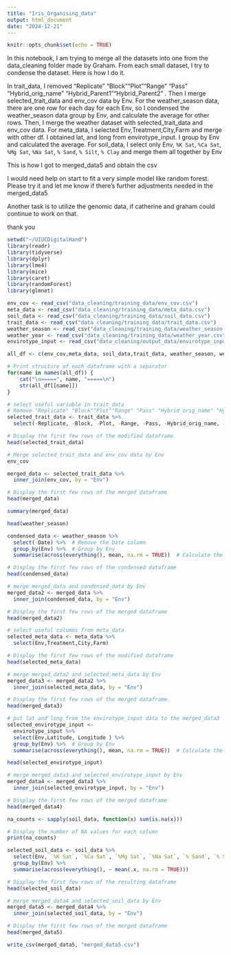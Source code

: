 ```yaml
---
title: "Iris_Organising_data"
output: html_document
date: "2024-12-21"
---
```


```r
knitr::opts_chunk$set(echo = TRUE)
```

In this notebook, I am trying to merge all the datasets into one from the data_cleaning folder made by Graham. From each small dataset, I try to condense the dataset. Here is how I do it.

In trait_data, I removed "Replicate" "Block""Plot""Range" "Pass" "Hybrid_orig_name" "Hybrid_Parent1""Hybrid_Parent2" .
Then I merge selected_trait_data and env_cov data by Env.
For the weather_season data, there are one row for each day for each Env, so I condensed the weather_season data group by Env, and calculate the average for other rows. Then, I merge the weather dataset with selected_trait_data and env_cov data.
For meta_data, I selected Env,Treatment,City,Farm and merge with other df.
I obtained lat, and long from envirotype_input. I group by Env and calculated the average.
For soil_data, I select only Env, `%K Sat`, `%Ca Sat`, `%Mg Sat`, `%Na Sat`, `% Sand`, `% Silt`, `% Clay` and merge them all together by Env

This is how I got to merged_data5 and obtain the csv

I would need help on start to fit a very simple model like random forest. Please try it and let me know if there's further adjustments needed in the merged_data5

Another task is to utilize the genomic data, if catherine and graham could continue to work on that.

thank you




```r
setwd("~/UIUCDigitalHand")
library(readr)
library(tidyverse)
library(dplyr)
library(lme4)
library(mice)
library(caret)
library(randomForest)
library(glmnet)
```
```r
env_cov <- read_csv("data_cleaning/training_data/env_cov.csv")
meta_data <- read_csv("data_cleaning/training_data/meta_data.csv")
soil_data <- read_csv("data_cleaning/training_data/soil_data.csv")
trait_data <- read_csv("data_cleaning/training_data/trait_data.csv")
weather_season <- read_csv("data_cleaning/training_data/weather_season.csv")
weather_year <- read_csv("data_cleaning/training_data/weather_year.csv")
envirotype_input <- read_csv("data_cleaning/output_data/envirotype_input.csv")
```


```r
all_df <- c(env_cov,meta_data, soil_data,trait_data, weather_season, weather_year)
```

```r
# Print structure of each dataframe with a separator
for(name in names(all_df)) {
    cat("\n=====", name, "=====\n")
    str(all_df[[name]])
}
```

```r
# select useful variable in trait_data
# Remove "Replicate" "Block""Plot""Range" "Pass" "Hybrid_orig_name" "Hybrid_Parent1""Hybrid_Parent2"  
selected_trait_data <- trait_data %>%
  select(-Replicate, -Block, -Plot, -Range, -Pass, -Hybrid_orig_name, -Hybrid_Parent1, -Hybrid_Parent2)

# Display the first few rows of the modified dataframe
head(selected_trait_data)
```

```r
# Merge selected_trait_data and env_cov data by Env
env_cov
```

```r
merged_data <- selected_trait_data %>%
  inner_join(env_cov, by = "Env")

# Display the first few rows of the merged dataframe
head(merged_data)
```

```r
summary(merged_data)
```

```r
head(weather_season)
```

```r
condensed_data <- weather_season %>%
  select(-Date) %>%  # Remove the Date column
  group_by(Env) %>%  # Group by Env
  summarise(across(everything(), mean, na.rm = TRUE))  # Calculate the mean for each group

# Display the first few rows of the condensed dataframe
head(condensed_data)
```

```r
# merge merged_data and condensed_data by Env
merged_data2 <- merged_data %>%
  inner_join(condensed_data, by = "Env")

# Display the first few rows of the merged dataframe
head(merged_data2)
```

```r
# select useful columns from meta_data
selected_meta_data <- meta_data %>%
  select(Env,Treatment,City,Farm)

# Display the first few rows of the modified dataframe
head(selected_meta_data)
```

```r
# merge merged_data2 and selected_meta_data by Env
merged_data3 <- merged_data2 %>%
  inner_join(selected_meta_data, by = "Env")

# Display the first few rows of the merged dataframe
head(merged_data3)
```

```r
# put lat and long from the envirotype_input data to the merged_data3
selected_envirotype_input <- 
  envirotype_input %>% 
  select(Env,Latitude, Longitude ) %>%
  group_by(Env) %>%  # Group by Env
  summarise(across(everything(), mean, na.rm = TRUE))  # Calculate the mean for each group

head(selected_envirotype_input)
```

```r
# merge merged_data3 and selected_envirotype_input by Env
merged_data4 <- merged_data3 %>%
  inner_join(selected_envirotype_input, by = "Env")

# Display the first few rows of the merged dataframe
head(merged_data4)
```

```r
na_counts <- sapply(soil_data, function(x) sum(is.na(x)))

# Display the number of NA values for each column
print(na_counts)
```

```r
selected_soil_data <- soil_data %>%
  select(Env, `%K Sat`, `%Ca Sat`, `%Mg Sat`, `%Na Sat`, `% Sand`, `% Silt`, `% Clay`) %>%
  group_by(Env) %>%
  summarise(across(everything(), ~ mean(.x, na.rm = TRUE)))

# Display the first few rows of the resulting dataframe
head(selected_soil_data)
```

```r
# merge merged_data4 and selected_soil_data by Env
merged_data5 <- merged_data4 %>%
  inner_join(selected_soil_data, by = "Env")

# Display the first few rows of the merged dataframe
head(merged_data5)
```

```r
write_csv(merged_data5, "merged_data5.csv")
```

